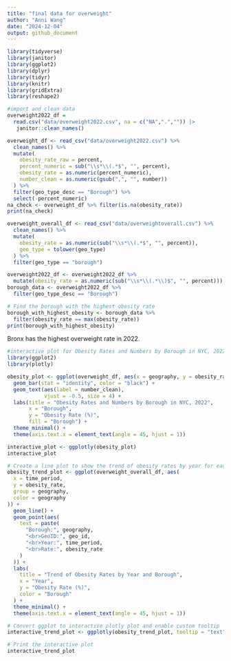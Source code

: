 ```yaml
---
title: "final data for overweight"
author: "Anni Wang"
date: "2024-12-04"
output: github_document
---
```


```r
library(tidyverse)
library(janitor)
library(ggplot2)
library(dplyr)
library(tidyr)
library(knitr)
library(gridExtra)
library(reshape2)
```

```r
#import and clean data
overweight2022_df = 
  read.csv("data/overweight2022.csv", na = c("NA",".","")) |> 
   janitor::clean_names()

overweight_df <- read_csv("data/overweight2022.csv") %>%
  clean_names() %>%
  mutate(
    obesity_rate_raw = percent,  
    percent_numeric = sub("\\s*\\(.*$", "", percent),  
    obesity_rate = as.numeric(percent_numeric),  
    number_clean = as.numeric(gsub(",", "", number))  
  ) %>%
  filter(geo_type_desc == "Borough") %>%
  select(-percent_numeric)  
na_check <- overweight_df %>% filter(is.na(obesity_rate))
print(na_check)

overweight_overall_df <- read_csv("data/overweightoverall.csv") %>%
  clean_names() %>%
  mutate(
    obesity_rate = as.numeric(sub("\\s*\\(.*$", "", percent)),  
    geo_type = tolower(geo_type)  
  ) %>%
  filter(geo_type == "borough")  

```

```r
overweight2022_df <- overweight2022_df %>%
  mutate(obesity_rate = as.numeric(sub("\\s*\\(.*\\)$", "", percent))) 
borough_data <- overweight2022_df %>%
  filter(geo_type_desc == "Borough")

# Find the borough with the highest obesity rate
borough_with_highest_obesity <- borough_data %>%
  filter(obesity_rate == max(obesity_rate))
print(borough_with_highest_obesity)
```
Bronx has the highest overweight rate in 2022.


```r
#interactive plot for Obesity Rates and Numbers by Borough in NYC, 2022
library(ggplot2)
library(plotly)

obesity_plot <- ggplot(overweight_df, aes(x = geography, y = obesity_rate, fill = geography)) +
  geom_bar(stat = "identity", color = "black") +
  geom_text(aes(label = number_clean),  
            vjust = -0.5, size = 4) +  
  labs(title = "Obesity Rates and Numbers by Borough in NYC, 2022",
       x = "Borough",
       y = "Obesity Rate (%)",
       fill = "Borough") +
  theme_minimal() +
  theme(axis.text.x = element_text(angle = 45, hjust = 1))

interactive_plot <- ggplotly(obesity_plot)
interactive_plot

```



```r
# Create a line plot to show the trend of obesity rates by year for each borough
obesity_trend_plot <- ggplot(overweight_overall_df, aes(
  x = time_period,
  y = obesity_rate,
  group = geography,
  color = geography
)) +
  geom_line() +
  geom_point(aes(
    text = paste(
      "Borough:", geography,
      "<br>GeoID:", geo_id,
      "<br>Year:", time_period,
      "<br>Rate:", obesity_rate
    )
  )) +  
  labs(
    title = "Trend of Obesity Rates by Year and Borough",
    x = "Year",
    y = "Obesity Rate (%)",
    color = "Borough"
  ) +
  theme_minimal() +
  theme(axis.text.x = element_text(angle = 45, hjust = 1))

# Convert ggplot to interactive plotly plot and enable custom tooltip
interactive_trend_plot <- ggplotly(obesity_trend_plot, tooltip = "text")

# Print the interactive plot
interactive_trend_plot

```




